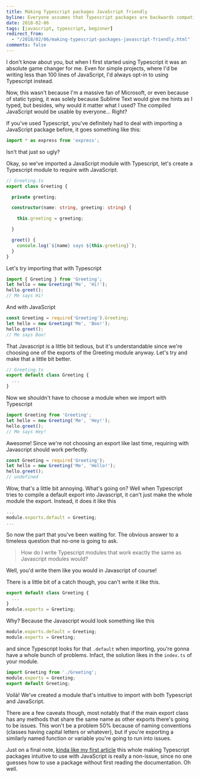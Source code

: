 ```yaml
---
title: Making Typescript packages JavaScript friendly
byline: Everyone assumes that Typescript packages are backwards compatible with JavaScript by default, but importing won't always work exactly how you think.
date: 2018-02-06 
tags: [javascript, typescript, beginner]
redirect_from:
  - "/2018/02/06/making-typescript-packages-javascript-friendly.html"
comments: false
---
```

I don't know about you, but when I first started using Typescript it was an absolute game changer for me. Even for simple projects, where I'd be writing less than 100 lines of JavaScript, I'd always opt-in to using Typescript instead. 

Now, this wasn't because I'm a massive fan of Microsoft, or even because of static typing, it was solely because Sublime Text would give me hints as I typed, but besides, why would it matter what I used? The compiled JavaScript would be usable by everyone... Right?

If you've used Typescript, you've definitely had to deal with importing a JavaScript package before, it goes something like this: 

```typescript
import * as express from 'express';
```

Isn't that just so ugly? 

Okay, so we've imported a JavaScript module with Typescript, let's create a Typescript module to require with JavaScript.

```typescript
// Greeting.ts
export class Greeting {

  private greeting;

  constructor(name: string, greeting: string) {

    this.greeting = greeting;

  }

  greet() {
    console.log(`${name} says ${this.greeting}`);
  }
}
```

Let's try importing that with Typescript

```typescript
import { Greeting } from 'Greeting';
let hello = new Greeting('Me', 'Hi!');
hello.greet();
// Me says Hi!
```
And with JavaScript
```javascript
const Greeting = require('Greeting').Greeting;
let hello = new Greeting('Me', 'Boo!');
hello.greet();
// Me says Boo!
```
That Javascript is a little bit tedious, but it's understandable since we're choosing one of the exports of the Greeting module anyway. Let's try and make that a little bit better.
```typescript
// Greeting.ts
export default class Greeting {
  ...
}
```
Now we shouldn't have to choose a module when we import with Typescript
```typescript
import Greeting from 'Greeting';
let hello = new Greeting('Me', 'Hey!');
hello.greet();
// Me says Hey!
```
Awesome! Since we're not choosing an export like last time, requiring with Javascript should work perfectly.
```javascript
const Greeting = require('Greeting');
let hello = new Greeting('Me', 'Hello!');
hello.greet();
// undefined
```
Wow, that's a little bit annoying. What's going on? Well when Typescript tries to compile a default export into Javascript, it can't just make the whole module the export. Instead, it does it like this
```javascript
...
module.exports.default = Greeting;
...
```
So now the part that you've been waiting for. The obvious answer to a timeless question that no-one is going to ask. 

>How do I write Typescript modules that work exactly the same as Javascript modules would?

Well, you'd write them like you would in Javascript of course!  

There is a little bit of a catch though, you can't write it like this.
```typescript
export default class Greeting {
  ...
}
module.exports = Greeting;
```
Why? Because the Javascript would look something like this
```javascript
module.exports.default = Greeting;
module.exports = Greeting;
```
and since Typescript looks for that `.default` when importing, you're gonna have a whole bunch of problems. Infact, the solution likes in the `index.ts` of your module.
```typescript
import Greeting from './Greeting';
module.exports = Greeting;
export default Greeting;
```
Voilà! We've created a module that's intuitive to import with both Typescript and JavaScript. 

There are a few caveats though, most notably that if the main export class has any methods that share the same name as other exports there's going to be issues. This won't be a problem 50% because of naming conventions (classes having capital letters or whatever), but if you're exporting a similarly named function or variable you're going to run into issues. 

Just on a final note, [kinda like my first article](/blog/2017-10-31-params-in-c-go-backwards) this whole making Typescript packages intuitive to use with JavaScript is really a non-issue, since no one guesses how to use a package without first reading the documentation. Oh well.  
